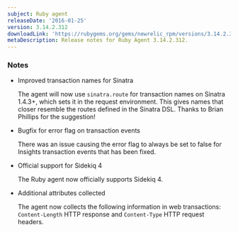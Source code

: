```yaml
---
subject: Ruby agent
releaseDate: '2016-01-25'
version: 3.14.2.312
downloadLink: 'https://rubygems.org/gems/newrelic_rpm/versions/3.14.2.312'
metaDescription: Release notes for Ruby Agent 3.14.2.312.
---
```


### Notes

* Improved transaction names for Sinatra

  The agent will now use `sinatra.route` for transaction names on Sinatra 1.4.3+, which sets it in the request environment. This gives names that closer resemble the routes defined in the Sinatra DSL. Thanks to Brian Phillips for the suggestion!
* Bugfix for error flag on transaction events

  There was an issue causing the error flag to always be set to false for Insights transaction events that has been fixed.
* Official support for Sidekiq 4

  The Ruby agent now officially supports Sidekiq 4.
* Additional attributes collected

  The agent now collects the following information in web transactions: `Content-Length` HTTP response and `Content-Type` HTTP request headers.
